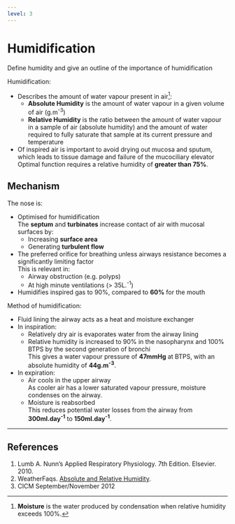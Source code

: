 ```yaml
---
level: 3
---
```


# Humidification

:::CICM
Define humidity and give an outline of the importance of humidification
:::

Humidification:

* Describes the amount of water vapour present in air^[**Moisture** is the water produced by condensation when relative humidity exceeds 100%.]:
    * **Absolute Humidity** is the amount of water vapour in a given volume of air (g.m^-3^)
    * **Relative Humidity** is the ratio between the amount of water vapour in a sample of air (absolute humidity) and the amount of water required to fully saturate that sample at its current pressure and temperature
* Of inspired air is important to avoid drying out mucosa and sputum, which leads to tissue damage and failure of the mucociliary elevator\
Optimal function requires a relative humidity of **greater than 75%**.

## Mechanism

The nose is:

* Optimised for humidification\
The **septum** and **turbinates** increase contact of air with mucosal surfaces by:
    * Increasing **surface area**
    * Generating **turbulent flow**
* The preferred orifice for breathing unless airways resistance becomes a significantly limiting factor\
This is relevant in:
    * Airway obstruction (e.g. polyps)
    * At high minute ventilations (> 35L.^-1^)
* Humidifies inspired gas to 90%, compared to **60%** for the mouth

Method of humidification:

* Fluid lining the airway acts as a heat and moisture exchanger
* In inspiration:
    * Relatively dry air is evaporates water from the airway lining
    * Relative humidity is increased to 90% in the nasopharynx and 100% BTPS by the second generation of bronchi\
    This gives a water vapour pressure of **47mmHg** at BTPS, with an absolute humidity of **44g.m^-3^**.
* In expiration:
    * Air cools in the upper airway\
 As cooler air has a lower saturated vapour pressure, moisture condenses on the airway.
    * Moisture is reabsorbed\
    This reduces potential water losses from the airway from **300ml.day^-1^** to **150ml.day^-1^**.

---

## References

1. Lumb A. Nunn's Applied Respiratory Physiology. 7th Edition. Elsevier. 2010.
2. WeatherFaqs. [Absolute and Relative Humidity](http://weatherfaqs.org.uk/node/29).
3. CICM September/November 2012